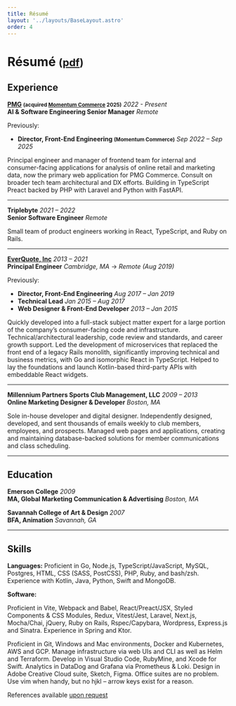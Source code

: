 ```yaml
---
title: Résumé
layout: '../layouts/BaseLayout.astro'
order: 4
---
```




# Résumé <small>([pdf](/resumes/2025-10-resume-ben-saufley.pdf))</small>

## Experience

**[PMG](https://www.pmg.com) <small>(acquired [Momentum Commerce](https://www.momentumcommerce.com) 2025)</small>** _2022 - Present_  
**AI & Software Engineering Senior Manager** _Remote_

Previously:

- **Director, Front-End Engineering <small>(Momentum Commerce)</small>** _Sep 2022 – Sep 2025_

Principal engineer and manager of frontend team for internal and consumer-facing applications for analysis of online retail and marketing data, now the primary web application for PMG Commerce. Consult on broader tech team architectural and DX efforts. Building in TypeScript Preact backed by PHP with Laravel and Python with FastAPI.

---

**Triplebyte** _2021 – 2022_  
**Senior Software Engineer** _Remote_

Small team of product engineers working in React, TypeScript, and Ruby on Rails.

---

**[EverQuote, Inc](https://everquote.com)** _2013 – 2021_  
**Principal Engineer** _Cambridge, MA_ &rarr; _Remote (Aug 2019)_

Previously:

- **Director, Front-End Engineering** _Aug 2017 – Jan 2019_
- **Technical Lead** _Jan 2015 – Aug 2017_
- **Web Designer & Front-End Developer** _2013 – Jan 2015_

Quickly developed into a full-stack subject matter expert for a large portion of the company’s consumer-facing code and infrastructure. Technical/architectural leadership, code review and standards, and career growth support. Led the development of microservices that replaced the front end of a legacy Rails monolith, significantly improving technical and business metrics, with Go and isomorphic React in TypeScript. Helped to lay the foundations and launch Kotlin-based third-party APIs with embeddable React widgets.

---

**Millennium Partners Sports Club Management, LLC** _2009 – 2013_  
**Online Marketing Designer & Developer** _Boston, MA_

Sole in-house developer and digital designer. Independently designed, developed, and sent thousands of emails weekly to club members, employees, and prospects. Managed web pages and applications, creating and maintaining database-backed solutions for member communications and class scheduling.

---

## Education

**Emerson College** _2009_  
**MA, Global Marketing Communication & Advertising** _Boston, MA_

**Savannah College of Art & Design** _2007_  
**BFA, Animation** _Savannah, GA_

---

## Skills

**Languages:** Proficient in Go, Node.js, TypeScript/JavaScript, MySQL, Postgres, HTML, CSS (SASS, PostCSS), PHP, Ruby, and bash/zsh. Experience with Kotlin, Java, Python, Swift and MongoDB.

**Software:**

Proficient in Vite, Webpack and Babel, React/Preact/JSX, Styled Components & CSS Modules, Redux, Vitest/Jest, Laravel, Next.js, Mocha/Chai, jQuery, Ruby on Rails, Rspec/Capybara, Wordpress, Express.js and Sinatra. Experience in Spring and Ktor.

Proficient in Git, Windows and Mac environments, Docker and Kubernetes, AWS and GCP. Manage infrastructure via web UIs and CLI as well as Helm and Terraform. Develop in Visual Studio Code, RubyMine, and Xcode for Swift. Analytics in DataDog and Grafana via Prometheus & Loki. Design in Adobe Creative Cloud suite, Sketch, Figma. Office suites are no problem. Use vim when handy, but no hjkl – arrow keys exist for a reason.

References available [upon request](/contact)
